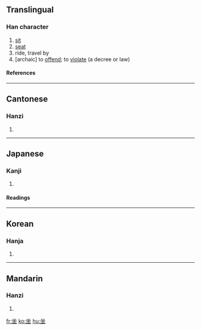 {{see|座}}

==Translingual==
===Han character===
{{Han char|rn=32|rad=土|as=04|sn=7|four=8810<sub>4</sub>|canj=人人土 (OOG)}}
# [[sit]]
# [[seat]]
# ride, travel by
# [archaic] to [[offend]]; to [[violate]] (a decree or law)

====References====
{{Han ref|kx=0225.150|dkj=04931|dj=0460.060|hdz=10423.120|uh=5750|ud=22352|bh=A7A4|bd=42916}}
----

==Cantonese==
===Hanzi===
{{yue-hanzi|jyut=|y=cho5, jo6}}
# {{defn|Cantonese}}
----
==Japanese==
===Kanji===
{{ja-kanji|grade=|rs=土04}}
# {{defn|Japanese}} 
====Readings====
{{ja-readings|on=[[ざ]] (za)|kun=[[すわる]] (suwaru), [[そぞろに]] (sozoroni), [[おわす]] (owasu)}}
----
==Korean==
===Hanja===
{{ko-hanja|hangeul=좌|rv=jwa|mr=chwa}}
# {{defn|Korean}}
----
==Mandarin==
===Hanzi===
{{cmn-hanzi|pin=[[wù]] ([[wu4]]), [[zuò]] ([[zuo4]])|wg=wu<sup>4</sup>, tso<sup>4</sup>}}
# {{defn|Mandarin}}

[[fr:坐]]
[[ko:坐]]
[[hu:坐]]
